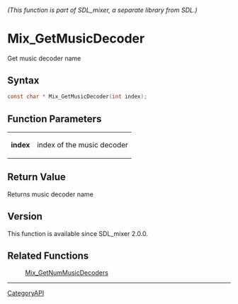 ====== (This function is part of SDL_mixer, a separate library from SDL.) ======
= Mix_GetMusicDecoder =

Get music decoder name 

== Syntax ==

<syntaxhighlight lang='c'>
const char * Mix_GetMusicDecoder(int index);
</syntaxhighlight>

== Function Parameters ==

{|
|'''index'''
|index of the music decoder
|}

== Return Value ==

Returns music decoder name

== Version ==

This function is available since SDL_mixer 2.0.0.

== Related Functions ==

:[[Mix_GetNumMusicDecoders]]

----
[[CategoryAPI]]


